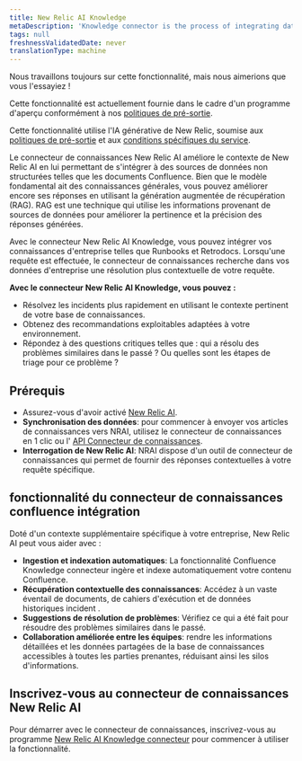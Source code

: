 ```yaml
---
title: New Relic AI Knowledge
metaDescription: 'Knowledge connector is the process of integrating data from various sources to create a unified view of information. This unified view can be used to improve decision-making, automate processes, and enhance customer experiences.'
tags: null
freshnessValidatedDate: never
translationType: machine
---
```


<Callout title="Aperçu">
  Nous travaillons toujours sur cette fonctionnalité, mais nous aimerions que vous l&apos;essayiez !

  Cette fonctionnalité est actuellement fournie dans le cadre d&apos;un programme d&apos;aperçu conformément à nos [politiques de pré-sortie](/docs/licenses/license-information/referenced-policies/new-relic-pre-release-policy).

  Cette fonctionnalité utilise l&apos;IA générative de New Relic, soumise aux [politiques de pré-sortie](/docs/licenses/license-information/referenced-policies/new-relic-pre-release-policy) et aux [conditions spécifiques du service](https://newrelic.com/termsandconditions/service-specific).
</Callout>

Le connecteur de connaissances New Relic AI améliore le contexte de New Relic AI en lui permettant de s&apos;intégrer à des sources de données non structurées telles que les documents Confluence. Bien que le modèle fondamental ait des connaissances générales, vous pouvez améliorer encore ses réponses en utilisant la génération augmentée de récupération (RAG). RAG est une technique qui utilise les informations provenant de sources de données pour améliorer la pertinence et la précision des réponses générées.

Avec le connecteur New Relic AI Knowledge, vous pouvez intégrer vos connaissances d&apos;entreprise telles que Runbooks et Retrodocs. Lorsqu&apos;une requête est effectuée, le connecteur de connaissances recherche dans vos données d&apos;entreprise une résolution plus contextuelle de votre requête.

**Avec le connecteur New Relic AI Knowledge, vous pouvez :**

* Résolvez les incidents plus rapidement en utilisant le contexte pertinent de votre base de connaissances.
* Obtenez des recommandations exploitables adaptées à votre environnement.
* Répondez à des questions critiques telles que : qui a résolu des problèmes similaires dans le passé ? Ou quelles sont les étapes de triage pour ce problème ?

## Prérequis

* Assurez-vous d&apos;avoir activé [New Relic AI](/docs/agentic-ai/new-relic-ai/#enable).
* **Synchronisation des données**: pour commencer à envoyer vos articles de connaissances vers NRAI, utilisez le connecteur de connaissances en 1 clic ou l&apos; [API Connecteur de connaissances](/docs/apis/nerdgraph/examples/nerdgraph-rag).
* **Interrogation de New Relic AI**: NRAI dispose d&apos;un outil de connecteur de connaissances qui permet de fournir des réponses contextuelles à votre requête spécifique.

## fonctionnalité du connecteur de connaissances confluence intégration

Doté d&apos;un contexte supplémentaire spécifique à votre entreprise, New Relic AI peut vous aider avec :

* **Ingestion et indexation automatiques**: La fonctionnalité Confluence Knowledge connecteur ingère et indexe automatiquement votre contenu Confluence.
* **Récupération contextuelle des connaissances**: Accédez à un vaste éventail de documents, de cahiers d&apos;exécution et de données historiques incident .
* **Suggestions de résolution de problèmes**: Vérifiez ce qui a été fait pour résoudre des problèmes similaires dans le passé.
* **Collaboration améliorée entre les équipes**: rendre les informations détaillées et les données partagées de la base de connaissances accessibles à toutes les parties prenantes, réduisant ainsi les silos d&apos;informations.

## Inscrivez-vous au connecteur de connaissances New Relic AI

Pour démarrer avec le connecteur de connaissances, inscrivez-vous au programme [New Relic AI Knowledge connecteur](https://docs.google.com/forms/d/e/1FAIpQLScLXUDRmg9_T0XlJy0ddiXog6J3SRI_kJY6G3LlvTdAyjyc9Q/viewform?usp=sharing) pour commencer à utiliser la fonctionnalité.
